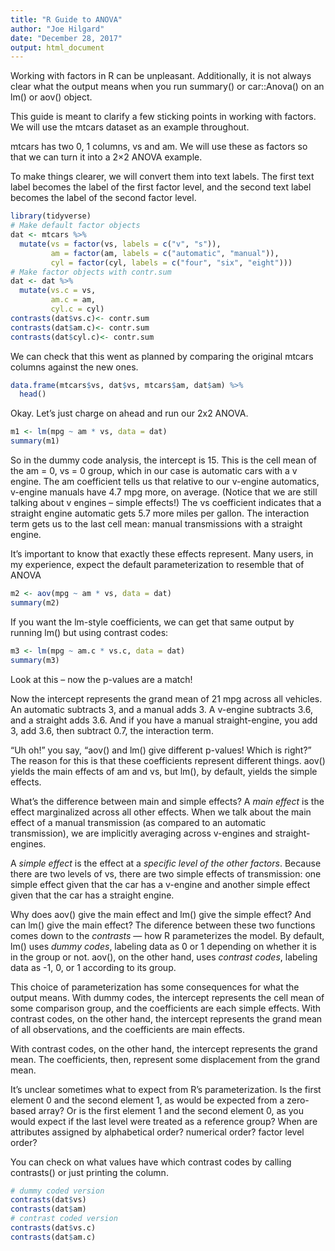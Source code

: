 ```yaml
---
title: "R Guide to ANOVA"
author: "Joe Hilgard"
date: "December 28, 2017"
output: html_document
---
```


Working with factors in R can be unpleasant. Additionally, it is not always clear what the output means when you run summary() or car::Anova() on an lm() or aov() object.

This guide is meant to clarify a few sticking points in working with factors. We will use the mtcars dataset as an example throughout.

mtcars has two 0, 1 columns, vs and am. We will use these as factors so that we can turn it into a 2×2 ANOVA example. 

To make things clearer, we will convert them into text labels. The first text label becomes the label of the first factor level, and the second text label becomes the label of the second factor level.

```r
library(tidyverse)
# Make default factor objects
dat <- mtcars %>% 
  mutate(vs = factor(vs, labels = c("v", "s")),
         am = factor(am, labels = c("automatic", "manual")),
         cyl = factor(cyl, labels = c("four", "six", "eight")))
# Make factor objects with contr.sum
dat <- dat %>% 
  mutate(vs.c = vs,
         am.c = am,
         cyl.c = cyl)
contrasts(dat$vs.c)<- contr.sum
contrasts(dat$am.c)<- contr.sum
contrasts(dat$cyl.c)<- contr.sum
```
We can check that this went as planned by comparing the original mtcars columns against the new ones.

```r
data.frame(mtcars$vs, dat$vs, mtcars$am, dat$am) %>% 
  head()
```

Okay. Let's just charge on ahead and run our 2x2 ANOVA.

```r
m1 <- lm(mpg ~ am * vs, data = dat)
summary(m1)
```
So in the dummy code analysis, the intercept is 15. This is the cell mean of the am = 0, vs = 0 group, which in our case is automatic cars with a v engine. The am coefficient tells us that relative to our v-engine automatics, v-engine manuals have 4.7 mpg more, on average. (Notice that we are still talking about v engines -- simple effects!) The vs coefficient indicates that a straight engine automatic gets 5.7 more miles per gallon. The interaction term gets us to the last cell mean: manual transmissions with a straight engine.

It's important to know that exactly these effects represent. Many users, in my experience, expect the default parameterization to resemble that of ANOVA

```r
m2 <- aov(mpg ~ am * vs, data = dat)
summary(m2)
```

If you want the lm-style coefficients, we can get that same output by running lm() but using contrast codes:

```r
m3 <- lm(mpg ~ am.c * vs.c, data = dat)
summary(m3)
```

Look at this -- now the p-values are a match!

Now the intercept represents the grand mean of 21 mpg across all vehicles. An automatic subtracts 3, and a manual adds 3. A v-engine subtracts 3.6, and a straight adds 3.6. And if you have a manual straight-engine, you add 3, add 3.6, then subtract 0.7, the interaction term.

"Uh oh!" you say, "aov() and lm() give different p-values! Which is right?" The reason for this is that these coefficients represent different things. aov() yields the main effects of am and vs, but lm(), by default, yields the simple effects.

What's the difference between main and simple effects? A *main effect* is the effect marginalized across all other effects. When we talk about the main effect of a manual transmission (as compared to an automatic transmission), we are implicitly averaging across v-engines and straight-engines. 

A *simple effect* is the effect at a *specific level of the other factors*. Because there are two levels of vs, there are two simple effects of transmission: one simple effect given that the car has a v-engine and another simple effect given that the car has a straight engine.

Why does aov() give the main effect and lm() give the simple effect? And can lm() give the main effect? The diference between these two functions comes down to the *contrasts* --- how R parameterizes the model. By default, lm() uses *dummy codes*, labeling data as 0 or 1 depending on whether it is in the group or not. aov(), on the other hand, uses *contrast codes*, labeling data as -1, 0, or 1 according to its group.

This choice of parameterization has some consequences for what the output means. With dummy codes, the intercept represents the cell mean of some comparison group, and the coefficients are each simple effects. With contrast codes, on the other hand, the intercept represents the grand mean of all observations, and the coefficients are main effects.

With contrast codes, on the other hand, the intercept represents the grand mean. The coefficients, then, represent some displacement from the grand mean.





It's unclear sometimes what to expect from R's parameterization. Is the first element 0 and the second element 1, as would be expected from a zero-based array? Or is the first element 1 and the second element 0, as you would expect if the last level were treated as a reference group? When are attributes assigned by alphabetical order? numerical order? factor level order?

You can check on what values have which contrast codes by calling contrasts() or just printing the column.
```r
# dummy coded version
contrasts(dat$vs)
contrasts(dat$am)
# contrast coded version
contrasts(dat$vs.c)
contrasts(dat$am.c)
```

